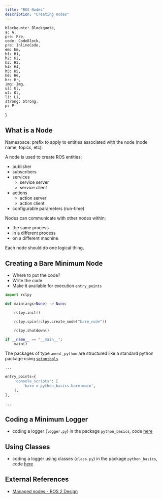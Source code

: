 ```yaml
---
title: "ROS Nodes"
description: "Creating nodes"
---
```


    blockquote: Blockquote,
    a: A,
    pre: Pre,
    code: CodeBlock,
    pre: InlineCode,
    em: Em,
    h1: H1,
    h2: H2,
    h3: H3,
    h4: H4,
    h5: H5,
    h6: H6,
    hr: Hr,
    img: Img,
    ul: Ul,
    ol: Ol,
    li: Li,
    strong: Strong,
    p: P
}


## What is a Node

Namespace: prefix to apply to entities associated with the node (node name, topics, etc).

A node is used to create ROS entities:
- publisher
- subscribers
- services
    - service server
    - service client
- actions
    - action server
    - action client
- configurable parameters (run-time)

Nodes can communicate with other nodes within:
- the same process
- in a different process
- on a different machine.

Each node should do one logical thing.

## Creating a Bare Minimum Node

- Where to put the code?
- Write the code
- Make it available for execution `entry_points`

```python filename='bare.py'
import rclpy

def main(args=None) -> None:

    rclpy.init()

    rclpy.spin(rclpy.create_node("bare_node"))

    rclpy.shutdown()

if __name__ == "__main__":
    main()
```

The packages of type `ament_python` are structured like a standard python package using [`setuptools`](https://setuptools.pypa.io/en/latest/index.html).

```python filename="setup.py"
...

entry_points={
    'console_scripts': [
        'bare = python_basics.bare:main',
    ],
},

...
```

<Terminal
    title="format for console_scripts"
    content="ENTRY_POINT_NAME = PACKAGE_NAME.MODULE_NAME:ENTRY_POINT"
    prompt={false}
/>

## Coding a Minimum Logger

- coding a logger (`logger.py`) in the package `python_basics`, code [here](https://github.com/harleylara/ros2-intro/blob/master/python_basics/python_basics/logger.py)

## Using Classes

- coding a logger using classes (`class.py`) in the package `python_basics`, code [here](https://github.com/harleylara/ros2-intro/blob/master/python_basics/python_basics/class.py)

## External References

- [Managed nodes - ROS 2 Design](https://design.ros2.org/articles/node_lifecycle.html)
